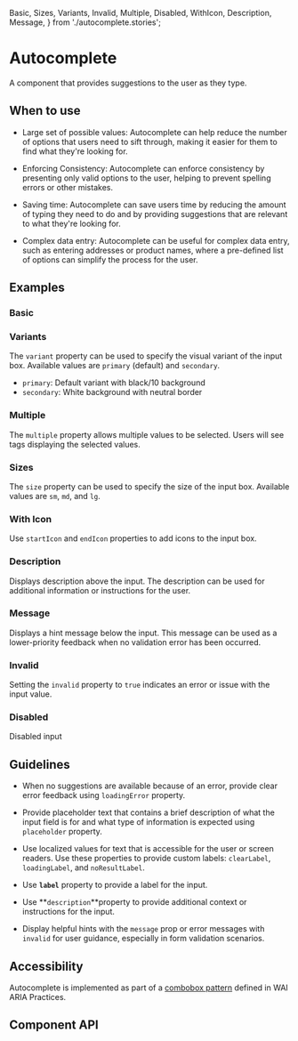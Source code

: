   Basic,
  Sizes,
  Variants,
  Invalid,
  Multiple,
  Disabled,
  WithIcon,
  Description,
  Message,
} from './autocomplete.stories';

<Meta of={Autocomplete} />

# Autocomplete

A component that provides suggestions to the user as they
type.

## When to use

- Large set of possible values: Autocomplete can help reduce
  the number of options that users need to sift through, making it easier for them
  to find what they're looking for.

- Enforcing Consistency: Autocomplete can enforce consistency
  by presenting only valid options to the user, helping to prevent spelling errors
  or other mistakes.

- Saving time: Autocomplete can save users time by reducing
  the amount of typing they need to do and by providing suggestions that are
  relevant to what they're looking for.

- Complex data entry: Autocomplete can be useful for complex data entry,
  such as entering addresses or product names, where a pre-defined list
  of options can simplify the process for the user.

## Examples

### Basic

<Canvas of={Basic} />

### Variants

The `variant` property can be used to specify the visual variant of the input box. Available values are `primary` (default) and `secondary`.

- `primary`: Default variant with black/10 background
- `secondary`: White background with neutral border

<Canvas of={Variants} />

### Multiple

The `multiple` property allows multiple values to be selected. Users will see tags displaying the selected values.

<Canvas of={Multiple} />

### Sizes

The `size` property can be used to specify the size of the input box. Available values are `sm`, `md`, and `lg`.

<Canvas of={Sizes} />

### With Icon

Use `startIcon` and `endIcon` properties to add icons to the input box.

<Canvas of={WithIcon} />

### Description

Displays description above the input. The description can be used for additional information or instructions for the
user.

<Canvas of={Description} />

### Message

Displays a hint message below the input. This message can be used as a lower-priority feedback when no validation error
has been occurred.

<Canvas of={Message} />

### Invalid

Setting the `invalid` property to `true` indicates an error or issue with the input value.

<Canvas of={Invalid} />

### Disabled

Disabled input

<Canvas of={Disabled} />

## Guidelines

- When no suggestions are available because of an error, provide clear error
  feedback using `loadingError` property.

- Provide placeholder text that contains a brief description of what the input
  field is for and what type of information is expected using `placeholder`
  property.

- Use localized values for text that is accessible for the user or screen
  readers. Use these properties to provide custom labels: `clearLabel`,
  `loadingLabel`, and `noResultLabel`.

- Use **`label`** property to provide a label for the input.

- Use **`description`**property to provide additional context or instructions for the input.

- Display helpful hints with the `message` prop or error messages with `invalid` for user guidance, especially in form
  validation scenarios.

## Accessibility

Autocomplete is implemented as part of a [combobox pattern](https://www.w3.org/WAI/ARIA/apg/patterns/combobox)
defined in WAI ARIA Practices.

## Component API

<ArgTypes />
